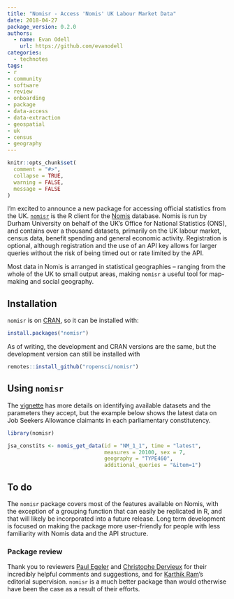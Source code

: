 ```yaml
---
title: "Nomisr - Access 'Nomis' UK Labour Market Data"
date: 2018-04-27
package_version: 0.2.0
authors:
  - name: Evan Odell
    url: https://github.com/evanodell
categories:
  - technotes
tags:
- r
- community
- software
- review
- onboarding
- package
- data-access
- data-extraction
- geospatial
- uk
- census
- geography
---
```


```r
knitr::opts_chunk$set(
  comment = "#>",
  collapse = TRUE,
  warning = FALSE,
  message = FALSE
)
```


I'm excited to announce a new package for accessing official statistics from the UK. [`nomisr`](https://github.com/ropensci/nomisr) is the R client for the [Nomis](https://www.nomisweb.co.uk/) database. Nomis is run by Durham University on behalf of the UK's Office for National Statistics (ONS), and contains over a thousand datasets, primarily on the UK labour market, census data, benefit spending and general economic activity. Registration is optional, although registration and the use of an API key allows for larger queries without the risk of being timed out or rate limited by the API.

Most data in Nomis is arranged in statistical geographies -- ranging from the whole of the UK to small output areas, making `nomisr` a useful tool for map-making and social geography.

## Installation


`nomisr` is on [CRAN](https://cran.r-project.org/package=nomisr), so it can be installed with:
```r
install.packages("nomisr")
```

As of writing, the development and CRAN versions are the same, but the development version can still be installed with
```r
remotes::install_github("ropensci/nomisr")
```

## Using `nomisr`

The [vignette](https://cran.rstudio.com/web/packages/nomisr/vignettes/introduction.html) has more details on identifying available datasets and the parameters they accept, but the example below shows the latest data on Job Seekers Allowance claimants in each parliamentary constitutency. 


```r
library(nomisr)

jsa_constits <- nomis_get_data(id = "NM_1_1", time = "latest", 
                               measures = 20100, sex = 7,
                               geography = "TYPE460", 
                               additional_queries = "&item=1")
```



## To do

The `nomisr` package covers most of the features available on Nomis, with the exception of a grouping function that can easily be replicated in R, and that will likely be incorporated into a future release. Long term development is focused on making the package more user-friendly for people with less familiarity with Nomis data and the API structure.

### Package review

Thank you to reviewers [Paul Egeler](https://github.com/pegeler) and [Christophe Dervieux](https://github.com/cderv) for their incredibly helpful comments and suggestions, and for [Karthik Ram](https://github.com/karthik)'s editorial supervision. `nomisr` is a much better package than would otherwise have been the case as a result of their efforts.


